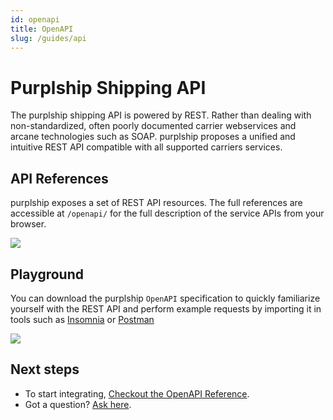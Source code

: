 ```yaml
---
id: openapi
title: OpenAPI
slug: /guides/api
---
```


# Purplship Shipping API

The purplship shipping API is powered by REST. Rather than dealing 
with non-standardized, often poorly documented carrier webservices 
and arcane technologies such as SOAP. purplship proposes a unified 
and intuitive REST API compatible with all supported carriers services.


## API References

purplship exposes a set of REST API resources. The full references
are accessible at `/openapi/` for the full description of the service
APIs from your browser.

<img src="/img/assets/openapi.png" />


## Playground

You can download the purplship `OpenAPI` specification to quickly
familiarize yourself with the REST API and perform example requests
by importing it in tools such as [Insomnia](https://insomnia.rest/download)
or [Postman](https://www.postman.com/product/rest-client/)


<img src="/img/assets/insomnia.png" />


## Next steps

- To start integrating, [Checkout the OpenAPI Reference](/docs/reference/openapi).
- Got a question? [Ask here](https://github.com/purplship/purplship/discussions).
